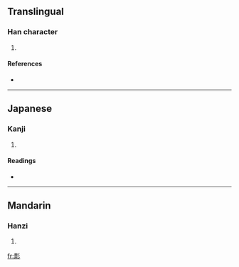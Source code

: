 ==Translingual==

===Han character===
{{Han char|rn=59|rad=彡|as=11|sn=14|four=1292<sub>2</sub>|canj=一火竹竹竹 (MFHHH)}}

# {{defn|Han|sort=彡11}}

====References====
* {{Han ref|kx=0364.140|dkj=10014|dj=0683.200|hdz=20856.130|uh=5F6F|ud=24431|bh=E1C0|bd=57792}}

----

==Japanese==

===Kanji===
{{ja-kanji|grade=|rs=彡11}}

# {{defn|Japanese|sort=彡11}}

====Readings====
* {{ja-readings|on=[[ひょう]] (hyō), [[びょう]] (byō)|kun=}}

----

==Mandarin==

===Hanzi===
{{cmn-hanzi|pin=[[piāo]] ([[piao1]])|wg=p'iao<sup>1</sup>}}

# {{defn|Mandarin|sort=彡11}}

[[fr:彯]]